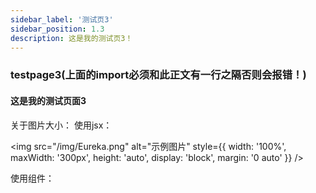 ```yaml
---
sidebar_label: '测试页3'
sidebar_position: 1.3
description: 这是我的测试页3！
---
```

<!-- import 语句必须放在这里 -->

### testpage3(上面的import必须和此正文有一行之隔否则会报错！)

#### 这是我的测试页面3
关于图片大小：
使用jsx：

<img
  src="/img/Eureka.png"
  alt="示例图片"
  style={{
    width: '100%',
    maxWidth: '300px',
    height: 'auto',
    display: 'block',
    margin: '0 auto'
  }}
/>

使用组件：
<CardImg src="/img/example.jpg" alt="我的图片" isCenter={true} />